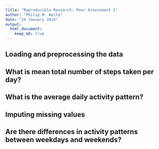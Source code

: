 ```yaml
---
title: "Reproducible Research: Peer Assessment 1"
author: "Philip M. Woite"
date: "24 January 2016"
output: 
  html_document:
    keep_md: true
---
```



## Loading and preprocessing the data



## What is mean total number of steps taken per day?



## What is the average daily activity pattern?



## Imputing missing values



## Are there differences in activity patterns between weekdays and weekends?

